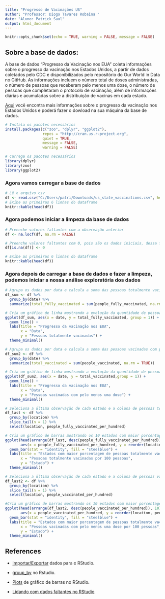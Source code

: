 ---
title: "Progresso de Vacinações US"
author: "Professor: Diogo Tavares Robaina "
date: "Aluno: Patrick Saul"
output: html_document
---
```{r setup, include= FALSE}
knitr::opts_chunk$set(echo = TRUE, warning = FALSE, message = FALSE)
```

## Sobre a base de dados: 
A base de dados "Progresso da Vacinação nos EUA" coleta informações sobre
o progresso da vacinação nos Estados Unidos, a partir de dados coletados
pelo CDC e disponibilizados pelo repositório do Our World in Data no
GitHub. As informações incluem o número total de doses administradas, o
número de pessoas que receberam pelo menos uma dose, o número de pessoas
que completaram o protocolo de vacinação, além de informações diárias e
acumuladas sobre a distribuição de vacinas em cada estado.

[Aqui](https://www.kaggle.com/datasets/bumjunkoo/us-vaccination-progress) você encontra mais informações sobre o progresso da vacinação nos Estados Unidos e poderá fazer o dowload na sua máquina da base de dados.

```{r, echo=TRUE,message=FALSE,warning=FALSE}

# Instala os pacotes necessários
install.packages(c("zoo", "dplyr", "ggplot2"), 
                 repos = "http://cran.us.r-project.org",
                 quiet = TRUE, 
                 message = FALSE,
                 warning = FALSE)

# Carrega os pacotes necessários
library(dplyr)
library(zoo)
library(ggplot2)

```
### Agora vamos carregar a base de dados 
```{r, echo = TRUE}
# Lê o arquivo csv
df <- read.csv("C:/Users/patri/Downloads/us_state_vaccinations.csv", header = TRUE, sep = ",")
# Exibe as primeiras 6 linhas do dataframe
knitr::kable(head(df))
```
### Agora podemos iniciar a limpeza da base de dados
```{r, echo = TRUE}
# Preenche valores faltantes com a observação anterior
df <- na.locf(df, na.rm = FALSE)

# Preenche valores faltantes com 0, pois são os dados iniciais, dessa forma 0 é justo
df[is.na(df)] <- 0

# Exibe as primeiras 6 linhas do dataframe
knitr::kable(head(df))
```
### Agora depois de carregar a base de dados e fazer a limpeza, podemos iniciar a nossa análise exploratória dos dados
```{r, echo = TRUE}
# Agrupa os dados por data e calcula a soma das pessoas totalmente vacinadas
df_sum <- df %>%
  group_by(date) %>%
  summarize(total_fully_vaccinated = sum(people_fully_vaccinated, na.rm = TRUE))

# Cria um gráfico de linha mostrando a evolução da quantidade de pessoas totalmente vacinadas
ggplot(df_sum, aes(x = date, y = total_fully_vaccinated, group = 1)) +
  geom_line() +
  labs(title = "Progresso da vacinação nos EUA",
       x = "Data",
       y = "Pessoas totalmente vacinadas") +
  theme_minimal()

# Agrupa os dados por data e calcula a soma das pessoas vacinadas com pelo menos uma dose
df_sum2 <- df %>%
  group_by(date) %>%
  summarize(total_vaccinated = sum(people_vaccinated, na.rm = TRUE))

# Cria um gráfico de linha mostrando a evolução da quantidade de pessoas vacinadas com pelo menos uma dose
ggplot(df_sum2, aes(x = date, y = total_vaccinated,group = 1)) +
  geom_line() +
  labs(title = "Progresso da vacinação nos EUA",
       x = "Data",
       y = "Pessoas vacinadas com pelo menos uma dose") +
  theme_minimal()

# Seleciona a última observação de cada estado e a coluna de pessoas totalmente vacinadas por 100 pessoas
df_last <- df %>%
  group_by(location) %>%
  slice_tail(n = 1) %>%
  select(location, people_fully_vaccinated_per_hundred)

# Cria um gráfico de barras mostrando os 10 estados com maior porcentagem de pessoas totalmente vacinadas
ggplot(head(arrange(df_last, desc(people_fully_vaccinated_per_hundred)), 10),
       aes(x = people_fully_vaccinated_per_hundred, y = reorder(location, people_fully_vaccinated_per_hundred))) +
  geom_bar(stat = "identity", fill = "steelblue") +
  labs(title = "Estados com maior porcentagem de pessoas totalmente vacinadas",
       x = "Pessoas totalmente vacinadas por 100 pessoas",
       y = "Estado") +
  theme_minimal()

# Seleciona a última observação de cada estado e a coluna de pessoas vacinadas com pelo menos uma dose por 100 pessoas
df_last2 <- df %>%
  group_by(location) %>%
  slice_tail(n = 1) %>%
  select(location, people_vaccinated_per_hundred)

#Cria um gráfico de barras mostrando os 10 estados com maior porcentagem de pessoas vacinadas com pelo menos uma dose
ggplot(head(arrange(df_last2, desc(people_vaccinated_per_hundred)), 10),
       aes(x = people_vaccinated_per_hundred, y = reorder(location, people_vaccinated_per_hundred))) +
  geom_bar(stat = "identity", fill = "steelblue") +
  labs(title = "Estados com maior porcentagem de pessoas totalmente vacinadas",
       x = "Pessoas vacinadas com pelo menos uma dose por 100 pessoas",
       y = "Estado") +
  theme_minimal()
```

## References
- [Importar/Exportar](https://www.ime.usp.br/~fmachado/MAE399/ManualR.nb.html) dados para o RStudio.

- [group_by](https://pt.stackoverflow.com/questions/7527/como-consolidar-agregar-ou-agrupar-os-valores-em-uma-base-de-dados) no Rstudio.

- [Plots](https://2engenheiros.com/2017/02/03/graficos-de-barra-no-r/) de gráfico de barras no RStudio.

- [Lidando com dados faltantes no RStudio](https://lhmet.github.io/adar-ebook/lidando-com-dados-faltantes.html)

